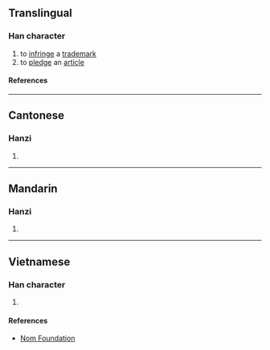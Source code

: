 {{character info/new}}
==Translingual==

===Han character===
{{Han char|rn=62|rad=戈|as=09|sn=13|four=13150|canj=NTI|ids=⿰盈戈}}

# to [[infringe]] a [[trademark]]
# to [[pledge]] an [[article]]

====References====
{{Han ref|kx=0413.241|dkj=11625|dj=0756.180|hdz=21409.060|uh=6224}}

----

==Cantonese==

===Hanzi===
{{yue-hanzi|jyut=koi3|y=koi3}}

# {{defn|lang=yue|sort=戈09}}

----

==Mandarin==

===Hanzi===
{{cmn-hanzi|pin=[[gài]] ([[gai4]])|wg=kai<sup>4</sup>}}

# {{defn|lang=cmn|sort=戈09}}

----

==Vietnamese==

===Han character===
{{vi-readings|rs=戈09|reading=[[cái]], [[ngải]]}}

# {{defn|lang=vi|sort=戈09}}

====References====
* [http://nomfoundation.org/common/nom_details.php?codepoint=6224 Nom Foundation]